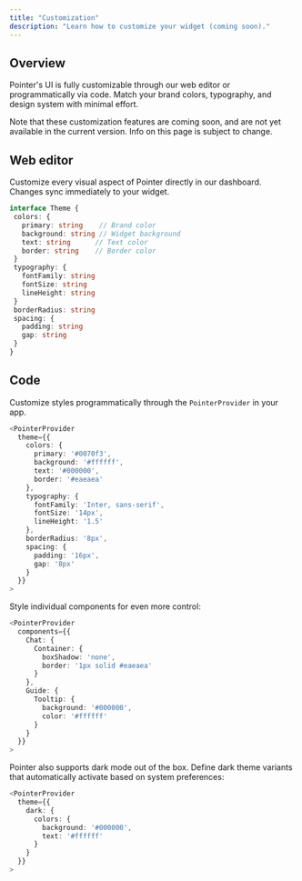 ```yaml
---
title: "Customization"
description: "Learn how to customize your widget (coming soon)."
---
```


## Overview

Pointer's UI is fully customizable through our web editor or programmatically via code. Match your brand colors, typography, and design system with minimal effort.

<Note>
  Note that these customization features are coming soon, and are not yet available in the current version. Info on this page is subject to change.&#x20;
</Note>

## Web editor

Customize every visual aspect of Pointer directly in our dashboard. Changes sync immediately to your widget.

```typescript
interface Theme {
 colors: {
   primary: string    // Brand color
   background: string // Widget background
   text: string      // Text color
   border: string    // Border color
 }
 typography: {
   fontFamily: string
   fontSize: string
   lineHeight: string
 }
 borderRadius: string
 spacing: {
   padding: string
   gap: string
 }
}
```

## Code

Customize styles programmatically through the `PointerProvider` in your app.

```typescript
<PointerProvider
  theme={{
    colors: {
      primary: '#0070f3',
      background: '#ffffff',
      text: '#000000',
      border: '#eaeaea'
    },
    typography: {
      fontFamily: 'Inter, sans-serif',
      fontSize: '14px',
      lineHeight: '1.5'
    },
    borderRadius: '8px',
    spacing: {
      padding: '16px',
      gap: '8px'
    }
  }}
>
```

Style individual components for even more control:

```typescript
<PointerProvider
  components={{
    Chat: {
      Container: {
        boxShadow: 'none',
        border: '1px solid #eaeaea'
      }
    },
    Guide: {
      Tooltip: {
        background: '#000000',
        color: '#ffffff'
      }
    }
  }}
>
```

Pointer also supports dark mode out of the box. Define dark theme variants that automatically activate based on system preferences:

```typescript
<PointerProvider
  theme={{
    dark: {
      colors: {
        background: '#000000',
        text: '#ffffff'
      }
    }
  }}
>
```